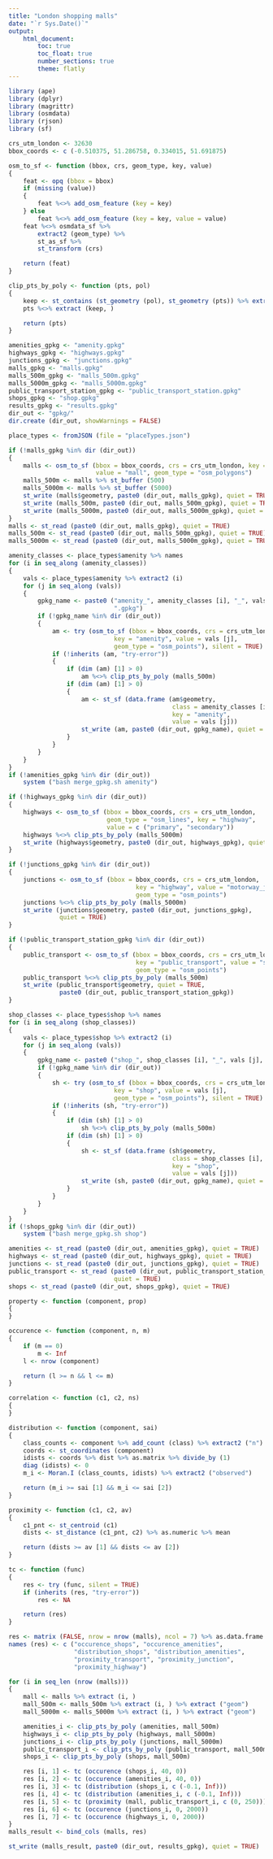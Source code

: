 ```yaml
---
title: "London shopping malls"
date: "`r Sys.Date()`"
output: 
    html_document:
        toc: true
        toc_float: true
        number_sections: true
        theme: flatly
---
```


```r
library (ape)
library (dplyr)
library (magrittr)
library (osmdata)
library (rjson)
library (sf)

crs_utm_london <- 32630
bbox_coords <- c (-0.510375, 51.286758, 0.334015, 51.691875)

osm_to_sf <- function (bbox, crs, geom_type, key, value)
{
    feat <- opq (bbox = bbox)
    if (missing (value))
    {
        feat %<>% add_osm_feature (key = key)
    } else
        feat %<>% add_osm_feature (key = key, value = value)
    feat %<>% osmdata_sf %>%
        extract2 (geom_type) %>%
        st_as_sf %>%
        st_transform (crs)

    return (feat)
}

clip_pts_by_poly <- function (pts, pol)
{
    keep <- st_contains (st_geometry (pol), st_geometry (pts)) %>% extract2 (1)
    pts %<>% extract (keep, )

    return (pts)
}

amenities_gpkg <- "amenity.gpkg"
highways_gpkg <- "highways.gpkg"
junctions_gpkg <- "junctions.gpkg"
malls_gpkg <- "malls.gpkg"
malls_500m_gpkg <- "malls_500m.gpkg"
malls_5000m_gpkg <- "malls_5000m.gpkg"
public_transport_station_gpkg <- "public_transport_station.gpkg"
shops_gpkg <- "shop.gpkg"
results_gpkg <- "results.gpkg"
dir_out <- "gpkg/"
dir.create (dir_out, showWarnings = FALSE)

place_types <- fromJSON (file = "placeTypes.json")

if (!malls_gpkg %in% dir (dir_out))
{
    malls <- osm_to_sf (bbox = bbox_coords, crs = crs_utm_london, key = "shop",
                        value = "mall", geom_type = "osm_polygons")
    malls_500m <- malls %>% st_buffer (500)
    malls_5000m <- malls %>% st_buffer (5000)
    st_write (malls$geometry, paste0 (dir_out, malls_gpkg), quiet = TRUE)
    st_write (malls_500m, paste0 (dir_out, malls_500m_gpkg), quiet = TRUE)
    st_write (malls_5000m, paste0 (dir_out, malls_5000m_gpkg), quiet = TRUE)
}
malls <- st_read (paste0 (dir_out, malls_gpkg), quiet = TRUE)
malls_500m <- st_read (paste0 (dir_out, malls_500m_gpkg), quiet = TRUE)
malls_5000m <- st_read (paste0 (dir_out, malls_5000m_gpkg), quiet = TRUE)

amenity_classes <- place_types$amenity %>% names
for (i in seq_along (amenity_classes))
{
    vals <- place_types$amenity %>% extract2 (i)
    for (j in seq_along (vals))
    {
        gpkg_name <- paste0 ("amenity_", amenity_classes [i], "_", vals [j],
                             ".gpkg")
        if (!gpkg_name %in% dir (dir_out))
        {
            am <- try (osm_to_sf (bbox = bbox_coords, crs = crs_utm_london,
                             key = "amenity", value = vals [j],
                             geom_type = "osm_points"), silent = TRUE)
            if (!inherits (am, "try-error"))
            {
                if (dim (am) [1] > 0)
                    am %<>% clip_pts_by_poly (malls_500m)
                if (dim (am) [1] > 0)
                {
                    am <- st_sf (data.frame (am$geometry,
                                             class = amenity_classes [i],
                                             key = "amenity",
                                             value = vals [j]))
                    st_write (am, paste0 (dir_out, gpkg_name), quiet = TRUE)
                }
            }
        }
    }
}
if (!amenities_gpkg %in% dir (dir_out))
    system ("bash merge_gpkg.sh amenity")

if (!highways_gpkg %in% dir (dir_out))
{
    highways <- osm_to_sf (bbox = bbox_coords, crs = crs_utm_london,
                           geom_type = "osm_lines", key = "highway",
                           value = c ("primary", "secondary"))
    highways %<>% clip_pts_by_poly (malls_5000m)
    st_write (highways$geometry, paste0 (dir_out, highways_gpkg), quiet = TRUE)
}

if (!junctions_gpkg %in% dir (dir_out))
{
    junctions <- osm_to_sf (bbox = bbox_coords, crs = crs_utm_london,
                                   key = "highway", value = "motorway_junction",
                                   geom_type = "osm_points")
    junctions %<>% clip_pts_by_poly (malls_5000m)
    st_write (junctions$geometry, paste0 (dir_out, junctions_gpkg),
              quiet = TRUE)
}

if (!public_transport_station_gpkg %in% dir (dir_out))
{
    public_transport <- osm_to_sf (bbox = bbox_coords, crs = crs_utm_london,
                                   key = "public_transport", value = "station",
                                   geom_type = "osm_points")
    public_transport %<>% clip_pts_by_poly (malls_500m)
    st_write (public_transport$geometry, quiet = TRUE,
              paste0 (dir_out, public_transport_station_gpkg))
}

shop_classes <- place_types$shop %>% names
for (i in seq_along (shop_classes))
{
    vals <- place_types$shop %>% extract2 (i)
    for (j in seq_along (vals))
    {
        gpkg_name <- paste0 ("shop_", shop_classes [i], "_", vals [j], ".gpkg")
        if (!gpkg_name %in% dir (dir_out))
        {
            sh <- try (osm_to_sf (bbox = bbox_coords, crs = crs_utm_london,
                             key = "shop", value = vals [j],
                             geom_type = "osm_points"), silent = TRUE)
            if (!inherits (sh, "try-error"))
            {
                if (dim (sh) [1] > 0)
                    sh %<>% clip_pts_by_poly (malls_500m)
                if (dim (sh) [1] > 0)
                {
                    sh <- st_sf (data.frame (sh$geometry,
                                             class = shop_classes [i],
                                             key = "shop",
                                             value = vals [j]))
                    st_write (sh, paste0 (dir_out, gpkg_name), quiet = TRUE)
                }
            }
        }
    }
}
if (!shops_gpkg %in% dir (dir_out))
    system ("bash merge_gpkg.sh shop")

amenities <- st_read (paste0 (dir_out, amenities_gpkg), quiet = TRUE)
highways <- st_read (paste0 (dir_out, highways_gpkg), quiet = TRUE)
junctions <- st_read (paste0 (dir_out, junctions_gpkg), quiet = TRUE)
public_transport <- st_read (paste0 (dir_out, public_transport_station_gpkg),
                             quiet = TRUE)
shops <- st_read (paste0 (dir_out, shops_gpkg), quiet = TRUE)
```

```r
property <- function (component, prop)
{
}

occurence <- function (component, n, m)
{
    if (m == 0)
        m <- Inf
    l <- nrow (component)

    return (l >= n && l <= m)
}

correlation <- function (c1, c2, ns)
{
}

distribution <- function (component, sai)
{
    class_counts <- component %>% add_count (class) %>% extract2 ("n")
    coords <- st_coordinates (component)
    idists <- coords %>% dist %>% as.matrix %>% divide_by (1)
    diag (idists) <- 0
    m_i <- Moran.I (class_counts, idists) %>% extract2 ("observed")

    return (m_i >= sai [1] && m_i <= sai [2])
}

proximity <- function (c1, c2, av)
{
    c1_pnt <- st_centroid (c1)
    dists <- st_distance (c1_pnt, c2) %>% as.numeric %>% mean 

    return (dists >= av [1] && dists <= av [2])
}
```

```r
tc <- function (func)
{
    res <- try (func, silent = TRUE)
    if (inherits (res, "try-error"))
        res <- NA

    return (res)
}

res <- matrix (FALSE, nrow = nrow (malls), ncol = 7) %>% as.data.frame
names (res) <- c ("occurence_shops", "occurence_amenities",
                  "distribution_shops", "distribution_amenities",
                  "proximity_transport", "proximity_junction",
                  "proximity_highway")

for (i in seq_len (nrow (malls)))
{
    mall <- malls %>% extract (i, )
    mall_500m <- malls_500m %>% extract (i, ) %>% extract ("geom")
    mall_5000m <- malls_5000m %>% extract (i, ) %>% extract ("geom")

    amenities_i <- clip_pts_by_poly (amenities, mall_500m)
    highways_i <- clip_pts_by_poly (highways, mall_5000m)
    junctions_i <- clip_pts_by_poly (junctions, mall_5000m)
    public_transport_i <- clip_pts_by_poly (public_transport, mall_500m)
    shops_i <- clip_pts_by_poly (shops, mall_500m)

    res [i, 1] <- tc (occurence (shops_i, 40, 0))
    res [i, 2] <- tc (occurence (amenities_i, 40, 0))
    res [i, 3] <- tc (distribution (shops_i, c (-0.1, Inf)))
    res [i, 4] <- tc (distribution (amenities_i, c (-0.1, Inf)))
    res [i, 5] <- tc (proximity (mall, public_transport_i, c (0, 250)))
    res [i, 6] <- tc (occurence (junctions_i, 0, 2000))
    res [i, 7] <- tc (occurence (highways_i, 0, 2000))
}
malls_result <- bind_cols (malls, res)

st_write (malls_result, paste0 (dir_out, results_gpkg), quiet = TRUE)
```
